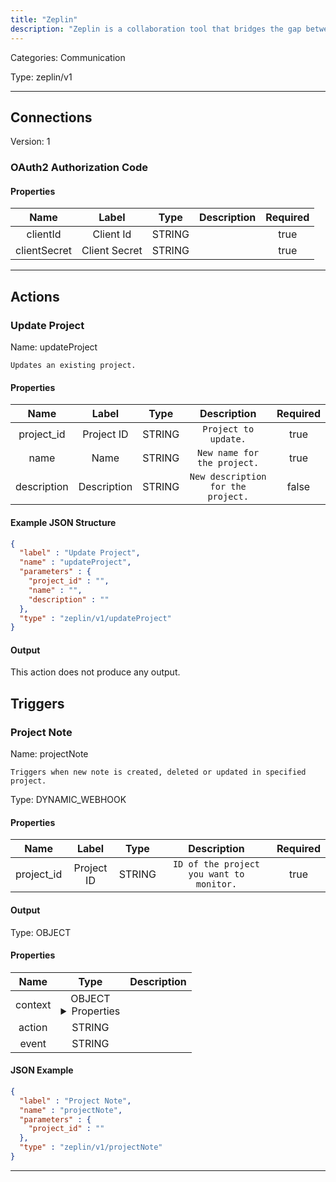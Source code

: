 ```yaml
---
title: "Zeplin"
description: "Zeplin is a collaboration tool that bridges the gap between designers and developers by providing a platform to share, organize, and translate design files into development."
---
```



Categories: Communication


Type: zeplin/v1

<hr />



## Connections

Version: 1


### OAuth2 Authorization Code

#### Properties

|      Name       |      Label     |     Type     |     Description     | Required |
|:---------------:|:--------------:|:------------:|:-------------------:|:--------:|
| clientId | Client Id | STRING |  | true |
| clientSecret | Client Secret | STRING |  | true |





<hr />



## Actions


### Update Project
Name: updateProject

`Updates an existing project.`

#### Properties

|      Name       |      Label     |     Type     |     Description     | Required |
|:---------------:|:--------------:|:------------:|:-------------------:|:--------:|
| project_id | Project ID | STRING | `Project to update.` | true |
| name | Name | STRING | `New name for the project.` | true |
| description | Description | STRING | `New description for the project.` | false |

#### Example JSON Structure
```json
{
  "label" : "Update Project",
  "name" : "updateProject",
  "parameters" : {
    "project_id" : "",
    "name" : "",
    "description" : ""
  },
  "type" : "zeplin/v1/updateProject"
}
```

#### Output

This action does not produce any output.






## Triggers


### Project Note
Name: projectNote

`Triggers when new note is created, deleted or updated in specified project.`

Type: DYNAMIC_WEBHOOK

#### Properties

|      Name       |      Label     |     Type     |     Description     | Required |
|:---------------:|:--------------:|:------------:|:-------------------:|:--------:|
| project_id | Project ID | STRING | `ID of the project you want to monitor.` | true |


#### Output



Type: OBJECT


#### Properties

|     Name     |     Type     |     Description     |
|:------------:|:------------:|:-------------------:|
| context | OBJECT <details> <summary> Properties </summary> &#123;STRING\(id), STRING\(type), &#123;STRING\(id), STRING\(status), [&#123;STRING\(id), &#123;STRING\(id), STRING\(email), STRING\(username)&#125;\(author), STRING\(content)&#125;]\(comments)&#125;\(data)&#125; </details> |  |
| action | STRING |  |
| event | STRING |  |




#### JSON Example
```json
{
  "label" : "Project Note",
  "name" : "projectNote",
  "parameters" : {
    "project_id" : ""
  },
  "type" : "zeplin/v1/projectNote"
}
```


<hr />

